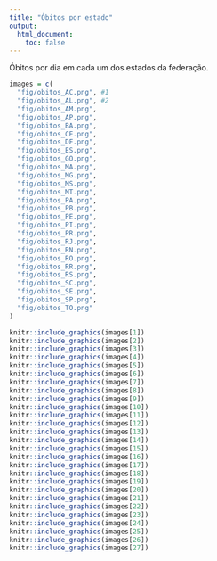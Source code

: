 ---
title: "Óbitos por estado"
output:
  html_document:
    toc: false
---

Óbitos por dia em cada um dos estados da federação.

```{r}
images = c(
  "fig/obitos_AC.png", #1
  "fig/obitos_AL.png", #2
  "fig/obitos_AM.png",
  "fig/obitos_AP.png",
  "fig/obitos_BA.png",
  "fig/obitos_CE.png",
  "fig/obitos_DF.png",
  "fig/obitos_ES.png",
  "fig/obitos_GO.png",
  "fig/obitos_MA.png",
  "fig/obitos_MG.png",
  "fig/obitos_MS.png",
  "fig/obitos_MT.png",
  "fig/obitos_PA.png",
  "fig/obitos_PB.png",
  "fig/obitos_PE.png",
  "fig/obitos_PI.png",
  "fig/obitos_PR.png",
  "fig/obitos_RJ.png",
  "fig/obitos_RN.png",
  "fig/obitos_RO.png",
  "fig/obitos_RR.png",
  "fig/obitos_RS.png",
  "fig/obitos_SC.png",
  "fig/obitos_SE.png",
  "fig/obitos_SP.png",
  "fig/obitos_TO.png"
)
```

```{r, fig.cap = "This is a caption", out.width = "100%", fig.show = "hold"}
knitr::include_graphics(images[1])
knitr::include_graphics(images[2])
knitr::include_graphics(images[3])
knitr::include_graphics(images[4])
knitr::include_graphics(images[5])
knitr::include_graphics(images[6])
knitr::include_graphics(images[7])
knitr::include_graphics(images[8])
knitr::include_graphics(images[9])
knitr::include_graphics(images[10])
knitr::include_graphics(images[11])
knitr::include_graphics(images[12])
knitr::include_graphics(images[13])
knitr::include_graphics(images[14])
knitr::include_graphics(images[15])
knitr::include_graphics(images[16])
knitr::include_graphics(images[17])
knitr::include_graphics(images[18])
knitr::include_graphics(images[19])
knitr::include_graphics(images[20])
knitr::include_graphics(images[21])
knitr::include_graphics(images[22])
knitr::include_graphics(images[23])
knitr::include_graphics(images[24])
knitr::include_graphics(images[25])
knitr::include_graphics(images[26])
knitr::include_graphics(images[27])
```
